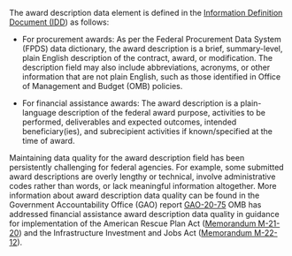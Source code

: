 The award description data element is defined in the
<a target="_blank" rel="noopener noreferrer" href="https://fiscal.treasury.gov/data-transparency/resources.html">Information Definition Document (IDD</a>) as follows:

-   For procurement awards: As per the Federal Procurement Data
    System (FPDS) data dictionary, the award description is a brief,
    summary-level, plain English description of the contract, award,
    or modification. The description field may also include abbreviations, 
    acronyms, or other information that are not plain English, such as 
    those identified in Office of Management and Budget (OMB) policies.

-   For financial assistance awards: The award description is a
    plain-language description of the federal award purpose,
    activities to be performed, deliverables and expected outcomes,
    intended beneficiary(ies), and subrecipient activities if
    known/specified at the time of award.

Maintaining data quality for the award description field has been
persistently challenging for federal agencies. For example, some
submitted award descriptions are overly lengthy or technical, involve
administrative codes rather than words, or lack meaningful information
altogether. More information about award description data quality can
be found in the Government Accountability Office (GAO) report
<a target="_blank" rel="noopener noreferrer" href="https://www.gao.gov/assets/gao-20-75.pdf">GAO-20-75</a>
 OMB has addressed financial assistance award description data quality in guidance for implementation of the American Rescue Plan Act
 (<a target="_blank" rel="noopener noreferrer" href="https://www.whitehouse.gov/wp-content/uploads/2021/03/M_21_20.pdf">Memorandum M-21-20</a>)
 and the Infrastructure Investment and Jobs Act
 (<a target="_blank" rel="noopener noreferrer" href="https://www.whitehouse.gov/wp-content/uploads/2022/04/M-22-12.pdf">Memorandum M-22-12</a>).

